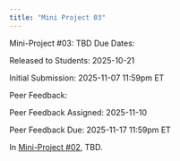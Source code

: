 ```yaml
---
title: "Mini Project 03"
---
```



Mini-Project #03: TBD
Due Dates:

Released to Students: 2025-10-21

Initial Submission: 2025-11-07 11:59pm ET

Peer Feedback:

Peer Feedback Assigned: 2025-11-10

Peer Feedback Due: 2025-11-17 11:59pm ET

In <a href="https://michael-weylandt.com/STA9750/miniprojects/mini03.html" data-original-href="https://michael-weylandt.com/STA9750/miniprojects/mini03.html">Mini-Project #02</a>, TBD.
